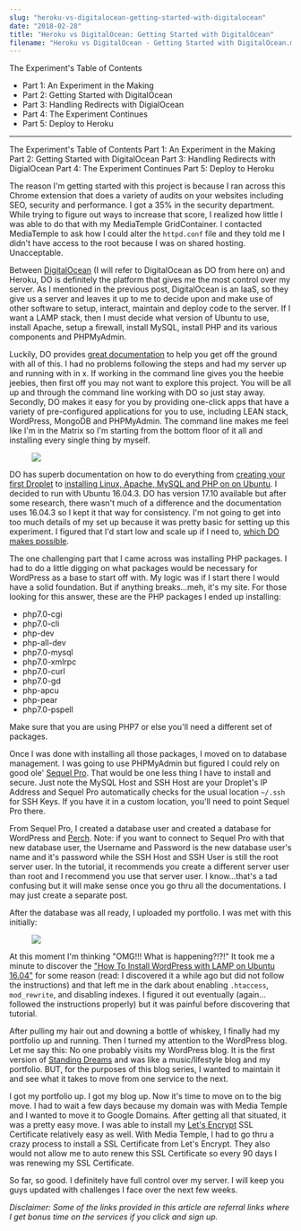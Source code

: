 ```yaml
---
slug: "heroku-vs-digitalocean-getting-started-with-digitalocean"
date: "2018-02-28"
title: "Heroku vs DigitalOcean: Getting Started with DigitalOcean"
filename: "Heroku vs DigitalOcean - Getting Started with DigitalOcean.mdx"
---
```



<div className="blog__toc">
  <p>The Experiment's Table of Contents</p>
  <ul>
    <li>
      <Link href="/writings/heroku-vs-digitalocean-an-experiment-in-the-making">
        <a>Part 1: An Experiment in the Making</a>
      </Link>
    </li>
    <li>
      <Link href="/writings/heroku-vs-digitalocean-getting-started-with-digitalocean">
        <a class="current">Part 2: Getting Started with DigitalOcean</a>
      </Link>
    </li>
    <li>
      <Link href="/writings/heroku-vs-digitalocean-handling-redirects-with-digitalocean">
        <a>Part 3: Handling Redirects with DigialOcean</a>
      </Link>
    </li>
    <li>
      <Link href="/writings/heroku-vs-digitalocean-the-experiment-continues">
        <a>Part 4: The Experiment Continues</a>
      </Link>
    </li>
    <li>
      <Link href="/writings/heroku-vs-digitalocean-deploying-to-heroku">
        <a>Part 5: Deploy to Heroku</a>
      </Link>
    </li>
  </ul>
</div>

---

The Experiment's Table of Contents
Part 1: An Experiment in the Making
Part 2: Getting Started with DigitalOcean
Part 3: Handling Redirects with DigialOcean
Part 4: The Experiment Continues
Part 5: Deploy to Heroku

The reason I'm getting started with this project is because I ran across this Chrome extension that does a variety of audits on your websites including SEO, security and performance. I got a 35% in the security department. While trying to figure out ways to increase that score, I realized how little I was able to do that with my MediaTemple GridContainer. I contacted MediaTemple to ask how I could alter the `httpd.conf` file and they told me I didn't have access to the root because I was on shared hosting. Unacceptable.

Between [DigitalOcean](https://m.do.co/c/0d5110e21375) (I will refer to DigitalOcean as DO from here on) and Heroku, DO is definitely the platform that gives me the most control over my server. As I mentioned in the previous post, DigitalOcean is an IaaS, so they give us a server and leaves it up to me to decide upon and make use of other software to setup, interact, maintain and deploy code to the server. If I want a LAMP stack, then I must decide what version of Ubuntu to use, install Apache, setup a firewall, install MySQL, install PHP and its various components and PHPMyAdmin.

Luckily, DO provides [great documentation](https://www.digitalocean.com/community/tutorials/how-to-install-linux-apache-mysql-php-lamp-stack-on-ubuntu-16-04) to help you get off the ground with all of this. I had no problems following the steps and had my server up and running with in x. If working in the command line gives you the heebie jeebies, then first off you may not want to explore this project. You will be all up and through the command line working with DO so just stay away. Secondly, DO makes it easy for you by providing one-click apps that have a variety of pre-configured applications for you to use, including LEAN stack, WordPress, MongoDB and PHPMyAdmin. The command line makes me feel like I'm in the Matrix so I'm starting from the bottom floor of it all and installing every single thing by myself.

<figure>
  <img src="https://thepracticaldev.s3.amazonaws.com/i/0xpq8s7qpakbyn9b8k99.png" />
</figure>

DO has superb documentation on how to do everything from [creating your first Droplet](https://docs.digitalocean.com/products/droplets/how-to/create/) to [installing Linux, Apache, MySQL and PHP on on Ubuntu](https://www.digitalocean.com/community/tutorials/how-to-install-linux-apache-mysql-php-lamp-stack-on-ubuntu-16-04). I decided to run with Ubuntu 16.04.3. DO has version 17.10 available but after some research, there wasn't much of a difference and the documentation uses 16.04.3 so I kept it that way for consistency. I'm not going to get into too much details of my set up because it was pretty basic for setting up this experiment. I figured that I'd start low and scale up if I need to, [which DO makes possible](https://docs.digitalocean.com/products/droplets/how-to/resize/).

The one challenging part that I came across was installing PHP packages. I had to do a little digging on what packages would be necessary for WordPress as a base to start off with. My logic was if I start there I would have a solid foundation. But if anything breaks…meh, it's my site. For those looking for this answer, these are the PHP packages I ended up installing:
- php7.0-cgi
- php7.0-cli
- php-dev
- php-all-dev
- php7.0-mysql
- php7.0-xmlrpc
- php7.0-curl
- php7.0-gd
- php-apcu
- php-pear
- php7.0-pspell

Make sure that you are using PHP7 or else you'll need a different set of packages.

Once I was done with installing all those packages, I moved on to database management. I was going to use PHPMyAdmin but figured I could rely on good ole' [Sequel Pro](https://sequelpro.com/). That would be one less thing I have to install and secure. Just note the MySQL Host and SSH Host are your Droplet's IP Address and Sequel Pro automatically checks for the usual location `~/.ssh` for SSH Keys. If you have it in a custom location, you'll need to point Sequel Pro there.

From Sequel Pro, I created a database user and created a database for WordPress and [Perch](https://grabaperch.com/ref/roger6/). Note: if you want to connect to Sequel Pro with that new database user, the Username and Password is the new database user's name and it's password while the SSH Host and SSH User is still the root server user. In the tutorial, it recommends you create a different server user than root and I recommend you use that server user. I know…that's a tad confusing but it will make sense once you go thru all the documentations. I may just create a separate post.

After the database was all ready, I uploaded my portfolio. I was met with this initially:

<figure>
  <img src="https://thepracticaldev.s3.amazonaws.com/i/nkty7cj3br5sxoidzd8u.png" />
</figure>

At this moment I'm thinking "OMG!!! What is happening?!?!"
It took me a minute to discover the ["How To Install WordPress with LAMP on Ubuntu 16.04"](https://www.digitalocean.com/community/tutorials/how-to-install-wordpress-with-lamp-on-ubuntu-16-04) for some reason (read: I discovered it a while ago but did not follow the instructions) and that left me in the dark about enabling `.htaccess`, `mod_rewrite`, and disabling indexes. I figured it out eventually (again…followed the instructions properly) but it was painful before discovering that tutorial.

After pulling my hair out and downing a bottle of whiskey, I finally had my portfolio up and running. Then I turned my attention to the WordPress blog. Let me say this: No one probably visits my WordPress blog. It is the first version of [Standing Dreams](https://www.standingdreams.com) and was like a music/lifestyle blog and my portfolio. BUT, for the purposes of this blog series, I wanted to maintain it and see what it takes to move from one service to the next.

I got my portfolio up. I got my blog up. Now it's time to move on to the big move. I had to wait a few days because my domain was with Media Temple and I wanted to move it to Google Domains. After getting all that situated, it was a pretty easy move. I was able to install my [Let's Encrypt](https://letsencrypt.org/) SSL Certificate relatively easy as well. With Media Temple, I had to go thru a crazy process to install a SSL Certificate from Let's Encrypt. They also would not allow me to auto renew this SSL Certificate so every 90 days I was renewing my SSL Certificate.

So far, so good. I definitely have full control over my server. I will keep you guys updated with challenges I face over the next few weeks.

*Disclaimer: Some of the links provided in this article are referral links where I get bonus time on the services if you click and sign up.*